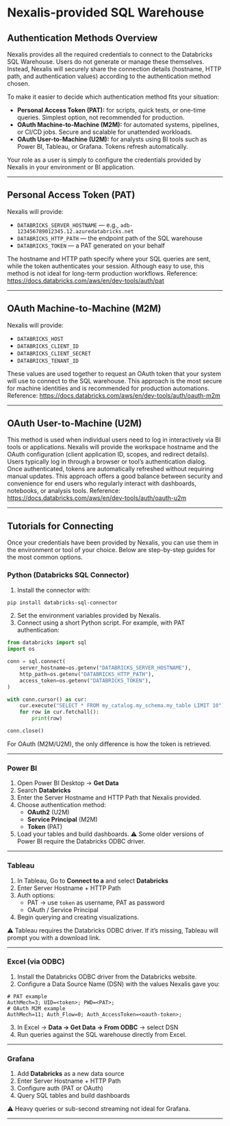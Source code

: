 # Nexalis-provided SQL Warehouse 

## Authentication Methods Overview

Nexalis provides all the required credentials to connect to the Databricks SQL Warehouse. Users do not generate or manage these themselves. Instead, Nexalis will securely share the connection details (hostname, HTTP path, and authentication values) according to the authentication method chosen.

To make it easier to decide which authentication method fits your situation:

- **Personal Access Token (PAT):** for scripts, quick tests, or one-time queries. Simplest option, not recommended for production.  
- **OAuth Machine-to-Machine (M2M):** for automated systems, pipelines, or CI/CD jobs. Secure and scalable for unattended workloads.  
- **OAuth User-to-Machine (U2M):** for analysts using BI tools such as Power BI, Tableau, or Grafana. Tokens refresh automatically.  

Your role as a user is simply to configure the credentials provided by Nexalis in your environment or BI application.

---

## Personal Access Token (PAT)

Nexalis will provide:

- `DATABRICKS_SERVER_HOSTNAME` — e.g., `adb-123456789012345.12.azuredatabricks.net`  
- `DATABRICKS_HTTP_PATH` — the endpoint path of the SQL warehouse  
- `DATABRICKS_TOKEN` — a PAT generated on your behalf  

The hostname and HTTP path specify where your SQL queries are sent, while the token authenticates your session. 
Although easy to use, this method is not ideal for long-term production workflows.
Reference: https://docs.databricks.com/aws/en/dev-tools/auth/pat


---

## OAuth Machine-to-Machine (M2M)

Nexalis will provide:

- `DATABRICKS_HOST`  
- `DATABRICKS_CLIENT_ID`  
- `DATABRICKS_CLIENT_SECRET`  
- `DATABRICKS_TENANT_ID`  

These values are used together to request an OAuth token that your system will use to connect to the SQL warehouse. 
This approach is the most secure for machine identities and is recommended for production automations.
Reference: https://docs.databricks.com/aws/en/dev-tools/auth/oauth-m2m


---

## OAuth User-to-Machine (U2M)

This method is used when individual users need to log in interactively via BI tools or applications. 
Nexalis will provide the workspace hostname and the OAuth configuration (client application ID, scopes, and redirect details). 
Users typically log in through a browser or tool’s authentication dialog. Once authenticated, tokens are automatically refreshed without requiring manual updates.
This approach offers a good balance between security and convenience for end users who regularly interact with dashboards, notebooks, or analysis tools.
Reference: https://docs.databricks.com/aws/en/dev-tools/auth/oauth-u2m


---

## Tutorials for Connecting

Once your credentials have been provided by Nexalis, you can use them in the environment or tool of your choice. Below are step-by-step guides for the most common options.

### Python (Databricks SQL Connector)

1.	Install the connector with:
```bash
pip install databricks-sql-connector
```
2.	Set the environment variables provided by Nexalis.
3.	Connect using a short Python script. For example, with PAT authentication:

```python
from databricks import sql
import os

conn = sql.connect(
    server_hostname=os.getenv("DATABRICKS_SERVER_HOSTNAME"),
    http_path=os.getenv("DATABRICKS_HTTP_PATH"),
    access_token=os.getenv("DATABRICKS_TOKEN"),
)

with conn.cursor() as cur:
    cur.execute("SELECT * FROM my_catalog.my_schema.my_table LIMIT 10")
    for row in cur.fetchall():
        print(row)

conn.close()
```

For OAuth (M2M/U2M), the only difference is how the token is retrieved.

---

### Power BI

1. Open Power BI Desktop → **Get Data**
2. Search **Databricks**  
3. Enter the Server Hostname and HTTP Path that Nexalis provided. 
4. Choose authentication method:  
   - **OAuth2** (U2M)  
   - **Service Principal** (M2M)  
   - **Token** (PAT)  
5. Load your tables and build dashboards.
⚠️ Some older versions of Power BI require the Databricks ODBC driver.

---

### Tableau

1. In Tableau, Go to **Connect to a** and select **Databricks**  
2. Enter Server Hostname + HTTP Path  
3. Auth options:  
   - PAT → use `token` as username, PAT as password  
   - OAuth / Service Principal 
4. Begin querying and creating visualizations.

⚠️ Tableau requires the Databricks ODBC driver. If it’s missing, Tableau will prompt you with a download link.

---

### Excel (via ODBC)

1. Install the Databricks ODBC driver from the Databricks website. 
2. Configure a Data Source Name (DSN) with the values Nexalis gave you:
```text
# PAT example
AuthMech=3; UID=<token>; PWD=<PAT>;
# OAuth M2M example
AuthMech=11; Auth_Flow=0; Auth_AccessToken=<oauth-token>;
```
3. In Excel → **Data → Get Data → From ODBC** → select DSN
4.	Run queries against the SQL warehouse directly from Excel.

---

### Grafana

1. Add **Databricks** as a new data source  
2. Enter Server Hostname + HTTP Path  
3. Configure auth (PAT or OAuth)  
4. Query SQL tables and build dashboards  

⚠️ Heavy queries or sub-second streaming not ideal for Grafana.

---

